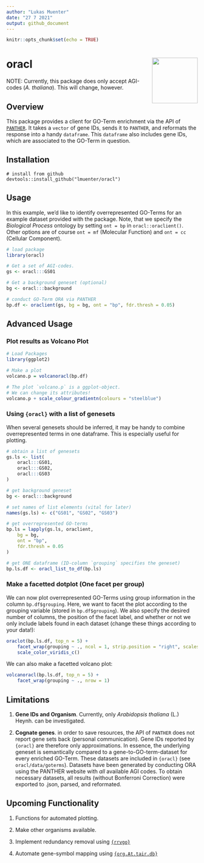 ```yaml
---
author: "Lukas Muenter"
date: "27 7 2021"
output: github_document
---
```


```r
knitr::opts_chunk$set(echo = TRUE)
```

# oracl <img src="etc/www/oracl_logo.png" align="right" width="120" />

NOTE: Currently, this package does only accept AGI-codes (*A. thaliana*). This will change, however.

## Overview

This package provides a client for GO-Term enrichment via the API of [`PANTHER`](http://pantherdb.org/). It takes a `vector` of gene IDs, sends it to `PANTHER`, and reformats the response into a handy `dataframe`. This `dataframe` also includes gene IDs, which are associated to the GO-Term in question.

## Installation


```{ eval=FALSE}
# install from github
devtools::install_github("lmuenter/oracl")
```

## Usage
In this example, we'd like to identify overrepresented GO-Terms for an example dataset provided with the package. Note, that we specify the *Biological Process* ontology by setting `ont = bp` in `oracl::oraclient()`. Other options are of course `ont = mf` (Molecular Function) and `ont = cc` (Cellular Component).

```r
# load package
library(oracl)

# Get a set of AGI-codes.
gs <- oracl:::GS01

# Get a background geneset (optional)
bg <- oracl:::background

# conduct GO-Term ORA via PANTHER
bp.df <- oraclient(gs, bg = bg, ont = "bp", fdr.thresh = 0.05)
```

## Advanced Usage

### Plot results as Volcano Plot
```r
# Load Packages
library(ggplot2)

# Make a plot
volcano.p = volcanoracl(bp.df)

# The plot `volcano.p` is a ggplot-object.
# We can change its attributes!
volcano.p + scale_colour_gradientn(colours = "steelblue")
```

### Using `{oracl}` with a list of genesets
When several genesets should be inferred, it may be handy to combine overrepresented terms in one dataframe. This is especially useful for plotting.

```r
# obtain a list of genesets
gs.ls <- list(
    oracl:::GS01,
    oracl:::GS02,
    oracl:::GS03
)

# get background geneset
bg <- oracl:::background

# set names of list elements (vital for later)
names(gs.ls) <- c("GS01", "GS02", "GS03")

# get overrepresented GO-terms
bp.ls = lapply(gs.ls, oraclient, 
    bg = bg,
    ont = "bp",
    fdr.thresh = 0.05
)

# get ONE dataframe (ID-column `grouping` specifies the geneset)
bp.ls.df <- oracl_list_to_df(bp.ls)
``` 

### Make a facetted dotplot (One facet per group)
We can now plot overrepresented GO-Terms using group information in the column `bp.df$grouping`.
Here, we want to facet the plot according to the grouping variable (stored in `bp.df$grouping`). We also specify the desired number of columns, the position of the facet label, and whether or not we only include labels found in each dataset (change these things according to your data!):

```r
oraclot(bp.ls.df, top_n = 5) + 
    facet_wrap(grouping ~ ., ncol = 1, strip.position = "right", scales = "free_y") +
    scale_color_viridis_c()
```

We can also make a facetted volcano plot:
```r
volcanoracl(bp.ls.df, top_n = 5) +
    facet_wrap(grouping ~ ., nrow = 1)
```

## Limitations

1. **Gene IDs and Organism**. Currently, only *Arabidopsis thaliana* (L.) Heynh. can be investigated.

2. **Cognate genes**. in order to save resources, the API of `PANTHER` does not report gene sets back (personal communication). Gene IDs reported by `{oracl}` are therefore only approximations. In essence, the underlying geneset is semantically compared to a gene-to-GO-term-dataset for every enriched GO-Term. These datasets are included in `{oracl}` (see `oracl/data/goterms`). Datasets have been generated by conducting ORA using the PANTHER website with *all* available AGI codes. To obtain necessary datasets, all results (without Bonferroni Correction) were exported to .json, parsed, and reformated.

## Upcoming Functionality

1. Functions for automated plotting.

2. Make other organisms available.

3. Implement redundancy removal using [`{rrvgo}`](https://bioconductor.org/packages/release/bioc/html/rrvgo.html)

4. Automate gene-symbol mapping using [`{org.At.tair.db}`](https://bioconductor.org/packages/release/data/annotation/html/org.At.tair.db.html)
